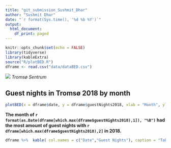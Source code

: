 ```yaml
---
title: "git_submission_Sushmit_Dhar"
author: "Sushmit Dhar"
date: "`r format(Sys.time(), '%d %b %Y')`"
output:
  html_document:
    df_print: paged
---
```


```r
knitr::opts_chunk$set(echo = FALSE)
library(tidyverse)
library(kableExtra)
source("R/plotBED.R")
dframe <- read.csv("data/dataBED.csv")
```

![](picture/tromso_by_night.png)
*Tromsø Sentrum*

## **Guest nights in Tromsø 2018 by month**
```r
plotBED(x = dframe$date, y = dframe$guestNights2018, xlab = "Month", ylab = "Number of guest nights")
```

**The month of `r format(as.Date(dframe[which.max(dframe$guestNights2018),1]), "%B")` had the most amount of guest nights with `r dframe[which.max(dframe$guestNights2018),2]` in 2018.**

```r
dframe %>%  kable( col.names = c("Date","Guest Nights"), caption = "Table of Guest nights in Tromsø 2018 by month") %>%  kable_classic( html_font = "Cambria")
```